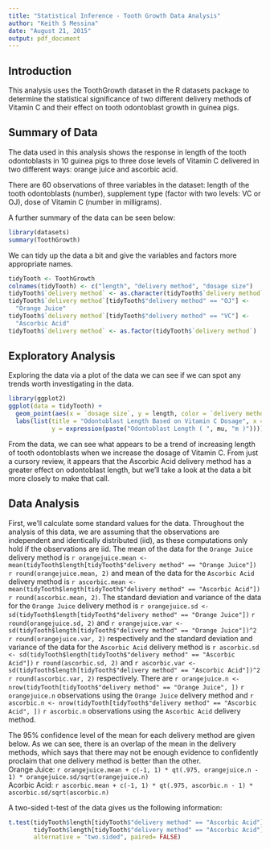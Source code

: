 ```yaml
---
title: "Statistical Inference - Tooth Growth Data Analysis"
author: "Keith S Messina"
date: "August 21, 2015"
output: pdf_document
---
```

## Introduction
This analysis uses the ToothGrowth dataset in the R datasets package to determine the statistical significance of two different delivery methods of Vitamin C and their effect on tooth odontoblast growth in guinea pigs.

## Summary of Data
The data used in this analysis shows the response in length of the tooth odontoblasts in 10 guinea pigs to three dose levels of Vitamin C delivered in two different ways: orange juice and ascorbic acid.  

There are 60 observations of three variables in the dataset: length of the tooth odontoblasts (number), supplement type (factor with two levels: VC or OJ), dose of Vitamin C (number in milligrams).  

A further summary of the data can be seen below:
```r
library(datasets)
summary(ToothGrowth)
```  

We can tidy up the data a bit and give the variables and factors more appropriate names.
```r
tidyTooth <- ToothGrowth
colnames(tidyTooth) <- c("length", "delivery method", "dosage size")
tidyTooth$`delivery method` <- as.character(tidyTooth$`delivery method`)
tidyTooth$`delivery method`[tidyTooth$"delivery method" == "OJ"] <-
  "Orange Juice"
tidyTooth$`delivery method`[tidyTooth$"delivery method" == "VC"] <-
  "Ascorbic Acid"
tidyTooth$`delivery method` <- as.factor(tidyTooth$`delivery method`)
```

## Exploratory Analysis
Exploring the data via a plot of the data we can see if we can spot any trends worth investigating in the data.
```r
library(ggplot2)
ggplot(data = tidyTooth) +
  geom_point(aes(x = `dosage size`, y = length, color = `delivery method`)) +
  labs(list(title = "Odontoblast Length Based on Vitamin C Dosage", x = "Dosage ( mg )",
            y = expression(paste("Odontoblast Length ( ", mu, "m )"))))
```  

From the data, we can see what appears to be a trend of increasing length of tooth odontoblasts when we increase the dosage of Vitamin C. From just a cursory review, it appears that the Ascorbic Acid delivery method has a greater effect on odontoblast length, but we'll take a look at the data a bit more closely to make that call.

## Data Analysis
First, we'll calculate some standard values for the data. Throughout the analysis of this data, we are assuming that the observations are independent and identically distributed (iid), as these computations only hold if the observations are iid. The mean of the data for the `Orange Juice` delivery method is `r orangejuice.mean <- mean(tidyTooth$length[tidyTooth$"delivery method" == "Orange Juice"])` `r round(orangejuice.mean, 2)` and mean of the data for the `Ascorbic Acid` delivery method is `r ascorbic.mean <- mean(tidyTooth$length[tidyTooth$"delivery method" == "Ascorbic Acid"])` `r round(ascorbic.mean, 2)`. The standard deviation and variance of the data for the `Orange Juice` delivery method is `r orangejuice.sd <- sd(tidyTooth$length[tidyTooth$"delivery method" == "Orange Juice"])` `r round(orangejuice.sd, 2)` and `r orangejuice.var <- sd(tidyTooth$length[tidyTooth$"delivery method" == "Orange Juice"])^2` `r round(orangejuice.var, 2)` respectively and the standard deviation and variance of the data for the `Ascorbic Acid` delivery method is `r ascorbic.sd <- sd(tidyTooth$length[tidyTooth$"delivery method" == "Ascorbic Acid"])` `r round(ascorbic.sd, 2)` and `r ascorbic.var <- sd(tidyTooth$length[tidyTooth$"delivery method" == "Ascorbic Acid"])^2` `r round(ascorbic.var, 2)` respectively. There are `r orangejuice.n <- nrow(tidyTooth[tidyTooth$"delivery method" == "Orange Juice", ])` `r orangejuice.n` observations using the `Orange Juice` delivery method and `r ascorbic.n <- nrow(tidyTooth[tidyTooth$"delivery method" == "Ascorbic Acid", ])` `r ascorbic.n` observations using the `Ascorbic Acid` delivery method.

The 95% confidence level of the mean for each delivery method are given below. As we can see, there is an overlap of the mean in the delivery methods, which says that there may not be enough evidence to confidently proclaim that one delivery method is better than the other.  
Orange Juice: `r orangejuice.mean + c(-1, 1) * qt(.975, orangejuice.n - 1) * orangejuice.sd/sqrt(orangejuice.n)`  
Acorbic Acid: `r ascorbic.mean + c(-1, 1) * qt(.975, ascorbic.n - 1) * ascorbic.sd/sqrt(ascorbic.n)`   

A two-sided t-test of the data gives us the following information:
```r
t.test(tidyTooth$length[tidyTooth$"delivery method" == "Ascorbic Acid"],
       tidyTooth$length[tidyTooth$"delivery method" == "Ascorbic Acid"],
       alternative = "two.sided", paired= FALSE)

```





